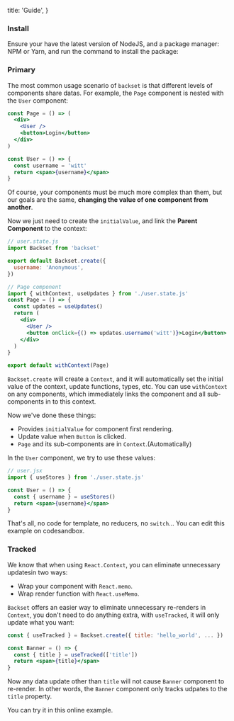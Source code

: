 
  title: 'Guide',
}

### Install

Ensure your have the latest version of NodeJS, and a package manager: <Link target="_blank" href="https://www.npmjs.com/">NPM</Link> or <Link target="_blank" href="https://classic.yarnpkg.com/en/docs/install#mac-stable">Yarn</Link>,
and run the command to install the package:

<Spacer />

<Tabs initialValue="yarn" hideDivider>
  <Tabs.Item label="Yarn" value="yarn">
    <Snippet text="yarn add backset" width="350px" />
  </Tabs.Item>
  <Tabs.Item label="NPM" value="npm">
    <Snippet text="npm i backset" width="350px" />
  </Tabs.Item>
</Tabs>

<Spacer y={3} />

### Primary

The most common usage scenario of `backset` is that different levels of components share datas.
For example, the `Page` component is nested with the `User` component:

<Display caption="The two simplest components we have." width="500px">

```jsx
const Page = () => (
  <div>
    <User />
    <button>Login</button>
  </div>
)

const User = () => {
  const username = 'witt'
  return <span>{username}</span>
}
```

</Display>

Of course, your components must be much more complex than them, but our goals are the same,
**changing the value of one component from another**.

Now we just need to create the `initialValue`, and link the **Parent Component** to the context:

```jsx
// user.state.js
import Backset from 'backset'

export default Backset.create({
  username: 'Anonymous',
})
```

```jsx
// Page component
import { withContext, useUpdates } from './user.state.js'
const Page = () => {
  const updates = useUpdates()
  return (
    <div>
      <User />
      <button onClick={() => updates.username('witt')}>Login</button>
    </div>
  )
}

export default withContext(Page)
```

`Backset.create` will create a `Context`, and it will automatically set the initial value of the context, update functions, types, etc.
You can use `withContext` on any components, which immediately links the component and all sub-components in to this context.

Now we've done these things:

- Provides `initialValue` for component first rendering.
- Update value when `Button` is clicked.
- `Page` and its sub-components are in `Context`.(Automatically)

In the `User` component, we try to use these values:

```jsx
// user.jsx
import { useStores } from './user.state.js'

const User = () => {
  const { username } = useStores()
  return <span>{username}</span>
}
```

That's all, no code for template, no reducers, no `switch`...
You can edit this example on <Link target="_blank" color href="https://codesandbox.io/s/backset-primary-soy5r?file=/src/app.jsx">codesandbox</Link>.

<Spacer y={3} />

### Tracked

We know that when using `React.Context`, you can eliminate unnecessary updatesin two ways:

- Wrap your component with `React.memo`.
- Wrap render function with `React.useMemo`.

`Backset` offers an easier way to eliminate unnecessary re-renders in `Context`,
you don't need to do anything extra, with `useTracked`, it will only update what you want:

```jsx
const { useTracked } = Backset.create({ title: 'hello_world', ... })

const Banner = () => {
  const { title } = useTracked(['title'])
  return <span>{title}</span>
}
```

Now any data update other than `title` will not cause `Banner` component to re-render.
In other words, the `Banner` component only tracks udpates to the `title` property.

You can try it in this <Link color target="_blank" href="https://codesandbox.io/s/backset-tracked-f3vrw?file=/src/app.js">online example</Link>.

